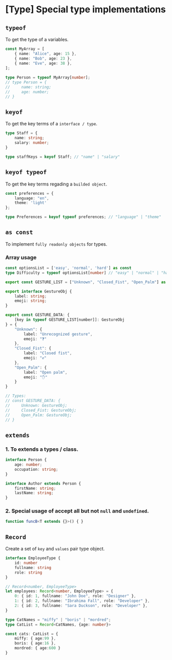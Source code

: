 # [Type] Special type implementations

## `typeof`
To get the type of a variables.

```ts
const MyArray = [
    { name: "Alice", age: 15 },
    { name: "Bob", age: 23 },
    { name: "Eve", age: 38 },
];
 
type Person = typeof MyArray[number];
// type Person = {
//     name: string;
//     age: number;
// }
```

## `keyof`
To get the key terms of a `interface / type`.

```ts
type Staff = {
    name: string;
    salary: number;
}

type staffKeys = keyof Staff; // "name" | "salary"
```

## `keyof typeof`
To get the key terms regading a `builded object`.  

```ts
const preferences = { 
    language: "en",
    theme: 'light'
};

type Preferences = keyof typeof preferences; // "language" | "theme"
```

## `as const`
To implement `fully readonly objects` for types.  

### Array usage 

```ts
const optionsList = ['easy', 'normal', 'hard'] as const
type Difficulty = typeof optionsList[number] // "easy" | "normal" | "hard"  
```   

```ts
export const GESTURE_LIST = ["Unknown", "Closed_Fist", "Open_Palm"] as const

export interface GestureObj {
    label: string;
    emoji: string;
}

export const GESTURE_DATA: {
    [key in typeof GESTURE_LIST[number]]: GestureObj
} = {
    "Unknown": {
        label: "Unrecognized gesture",
        emoji: "❓"
    },
    "Closed_Fist": {
        label: "Closed fist",
        emoji: "✊"
    },
    "Open_Palm": {
        label: "Open palm",
        emoji: "✋"
    }
}

// Types: 
// const GESTURE_DATA: {
//     Unknown: GestureObj;
//     Closed_Fist: GestureObj;
//     Open_Palm: GestureObj;
// }
```   

## `extends`

### 1. To extends a types / class.

```ts
interface Person {
    age: number;
    occupation: string;
}

interface Author extends Person {
    firstName: string;
    lastName: string;
}
```

### 2. Special usage of accept all but not `null` and `undefined`.  

```ts
function funcB<T extends {}>() { }
```

## `Record`
Create a set of `key` and `values` pair type object.

```ts
interface EmployeeType {
    id: number
    fullname: string
    role: string
}

// Record<number, EmployeeType>
let employees: Record<number, EmployeeType> = {
    0: { id: 1, fullname: "John Doe", role: "Designer" },
    1: { id: 2, fullname: "Ibrahima Fall", role: "Developer" },
    2: { id: 3, fullname: "Sara Duckson", role: "Developer" },
}
```

```ts
type CatNames = "miffy" | "boris" | "mordred";
type CatList = Record<CatNames, {age: number}>

const cats: CatList = {
    miffy: { age:99 },
    boris: { age:16 },
    mordred: { age:600 }
}
```
